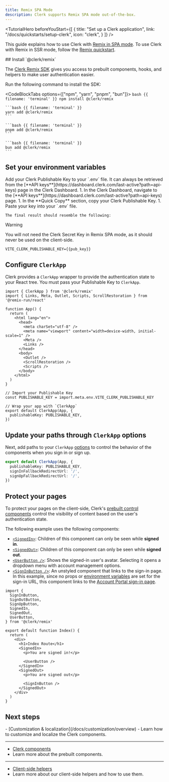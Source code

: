 ```yaml
---
title: Remix SPA Mode
description: Clerk supports Remix SPA mode out-of-the-box.
---
```


<TutorialHero
  beforeYouStart={[
    {
      title: "Set up a Clerk application",
      link: "/docs/quickstarts/setup-clerk",
      icon: "clerk",
    }
  ]}
/>

This guide explains how to use Clerk with [Remix in SPA mode](https://remix.run/docs/en/main/guides/spa-mode). To use Clerk with Remix in SSR mode, follow the [Remix quickstart](/docs/quickstarts/remix).

<Steps>
  ## Install `@clerk/remix`

  The [Clerk Remix SDK](/docs/references/remix/overview) gives you access to prebuilt components, hooks, and helpers to make user authentication easier.

  Run the following command to install the SDK:

  <CodeBlockTabs options={["npm", "yarn", "pnpm", "bun"]}>
    ```bash {{ filename: 'terminal' }}
    npm install @clerk/remix
    ```

    ```bash {{ filename: 'terminal' }}
    yarn add @clerk/remix
    ```

    ```bash {{ filename: 'terminal' }}
    pnpm add @clerk/remix
    ```

    ```bash {{ filename: 'terminal' }}
    bun add @clerk/remix
    ```
  </CodeBlockTabs>

  ## Set your environment variables

  <SignedIn>
    Add your Clerk Publishable Key to your `.env` file. It can always be retrieved from the [**API keys**](https://dashboard.clerk.com/last-active?path=api-keys) page in the Clerk Dashboard.
  </SignedIn>

  <SignedOut>
    1. In the Clerk Dashboard, navigate to the [**API keys**](https://dashboard.clerk.com/last-active?path=api-keys) page.
    1. In the **Quick Copy** section, copy your Clerk Publishable Key.
    1. Paste your key into your `.env` file.

    The final result should resemble the following:
  </SignedOut>

  > [!WARNING]
  > You will not need the Clerk Secret Key in Remix SPA mode, as it should never be used on the client-side.

  ```env {{ filename: '.env' }}
  VITE_CLERK_PUBLISHABLE_KEY={{pub_key}}
  ```

  ## Configure `ClerkApp`

  Clerk provides a `ClerkApp` wrapper to provide the authentication state to your React tree. You must pass your Publishable Key to `ClerkApp`.

  ```tsx {{ filename: 'app/root.tsx', mark: [1, [22, 23], [25, 28]] }}
  import { ClerkApp } from '@clerk/remix'
  import { Links, Meta, Outlet, Scripts, ScrollRestoration } from '@remix-run/react'

  function App() {
    return (
      <html lang="en">
        <head>
          <meta charSet="utf-8" />
          <meta name="viewport" content="width=device-width, initial-scale=1" />
          <Meta />
          <Links />
        </head>
        <body>
          <Outlet />
          <ScrollRestoration />
          <Scripts />
        </body>
      </html>
    )
  }

  // Import your Publishable Key
  const PUBLISHABLE_KEY = import.meta.env.VITE_CLERK_PUBLISHABLE_KEY

  // Wrap your app with `ClerkApp`
  export default ClerkApp(App, {
    publishableKey: PUBLISHABLE_KEY,
  })
  ```

  ## Update your paths through `ClerkApp` options

  Next, add paths to your `ClerkApp` [options](/docs/references/remix/clerk-app#clerk-app-options) to control the behavior of the components when you sign in or sign up.

  ```ts {{ filename: 'app/root.tsx', mark: [[3, 4]] }}
  export default ClerkApp(App, {
    publishableKey: PUBLISHABLE_KEY,
    signInFallbackRedirectUrl: '/',
    signUpFallbackRedirectUrl: '/',
  })
  ```

  ## Protect your pages

  To protect your pages on the client-side, Clerk's [prebuilt control components](/docs/components/overview#control-components) control the visibility of content based on the user's authentication state.

  The following example uses the following components:

  - [`<SignedIn>`](/docs/components/control/signed-in): Children of this component can only be seen while **signed in**.
  - [`<SignedOut>`](/docs/components/control/signed-out): Children of this component can only be seen while **signed out**.
  - [`<UserButton />`](/docs/components/user/user-button): Shows the signed-in user's avatar. Selecting it opens a dropdown menu with account management options.
  - [`<SignInButton />`](/docs/components/unstyled/sign-in-button): An unstyled component that links to the sign-in page. In this example, since no props or [environment variables](/docs/guides/development/clerk-environment-variables) are set for the sign-in URL, this component links to the [Account Portal sign-in page](/docs/account-portal/overview#sign-in).

  ```tsx {{ filename: 'routes/_index.tsx' }}
  import {
    SignInButton,
    SignOutButton,
    SignUpButton,
    SignedIn,
    SignedOut,
    UserButton,
  } from '@clerk/remix'

  export default function Index() {
    return (
      <div>
        <h1>Index Route</h1>
        <SignedIn>
          <p>You are signed in!</p>

          <UserButton />
        </SignedIn>
        <SignedOut>
          <p>You are signed out</p>

          <SignInButton />
        </SignedOut>
      </div>
    )
  }
  ```
</Steps>

## Next steps

<Cards>
  - [Customization & localization](/docs/customization/overview)
  - Learn how to customize and localize the Clerk components.

  ---

  - [Clerk components](/docs/components/overview)
  - Learn more about the prebuilt components.

  ---

  - [Client-side helpers](/docs/references/remix/read-session-data#client-side)
  - Learn more about our client-side helpers and how to use them.
</Cards>
